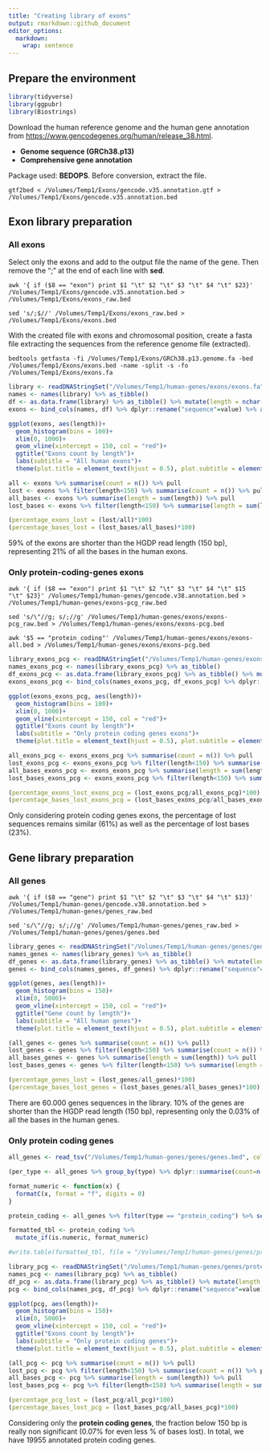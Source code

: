 ```yaml
---
title: "Creating library of exons"
output: rmarkdown::github_document
editor_options: 
  markdown: 
    wrap: sentence
---
```


## Prepare the environment

```r
library(tidyverse)
library(ggpubr)
library(Biostrings)
```

Download the human reference genome and the human gene annotation from <https://www.gencodegenes.org/human/release_38.html>.

* **Genome sequence (GRCh38.p13)**
* **Comprehensive gene annotation**

Package used: **BEDOPS**. Before conversion, extract the file.
```
gtf2bed < /Volumes/Temp1/Exons/gencode.v35.annotation.gtf > /Volumes/Temp1/Exons/gencode.v35.annotation.bed
```

## Exon library preparation

### All exons

Select only the exons and add to the output file the name of the gene. Then remove the ";" at the end of each line with **sed**.
```
awk '{ if ($8 == "exon") print $1 "\t" $2 "\t" $3 "\t" $4 "\t" $23}' /Volumes/Temp1/Exons/gencode.v35.annotation.bed > /Volumes/Temp1/Exons/exons_raw.bed

sed 's/;$//' /Volumes/Temp1/Exons/exons_raw.bed > /Volumes/Temp1/Exons/exons.bed
```

With the created file with exons and chromosomal position, create a fasta file extracting the sequences from the reference genome file (extracted).
```
bedtools getfasta -fi /Volumes/Temp1/Exons/GRCh38.p13.genome.fa -bed /Volumes/Temp1/Exons/exons.bed -name -split -s -fo /Volumes/Temp1/Exons/exons.fa
```

```r
library <- readDNAStringSet("/Volumes/Temp1/human-genes/exons/exons.fa")
names <- names(library) %>% as_tibble()
df <- as.data.frame(library) %>% as_tibble() %>% mutate(length = nchar(as.character(x))) %>% select(length)
exons <- bind_cols(names, df) %>% dplyr::rename("sequence"=value) %>% arrange(desc(length))

ggplot(exons, aes(length))+
  geom_histogram(bins = 100)+
  xlim(0, 1000)+
  geom_vline(xintercept = 150, col = "red")+
  ggtitle("Exons count by length")+
  labs(subtitle = "All human exons")+
  theme(plot.title = element_text(hjust = 0.5), plot.subtitle = element_text(hjust = 0.5))

all <- exons %>% summarise(count = n()) %>% pull
lost <- exons %>% filter(length<150) %>% summarise(count = n()) %>% pull
all_bases <- exons %>% summarise(length = sum(length)) %>% pull
lost_bases <- exons %>% filter(length<150) %>% summarise(length = sum(length)) %>% pull

(percentage_exons_lost = (lost/all)*100)
(percentage_bases_lost = (lost_bases/all_bases)*100)
```


59% of the exons are shorter than the HGDP read length (150 bp), representing 21% of all the bases in the human exons.

### Only protein-coding-genes exons

```
awk '{ if ($8 == "exon") print $1 "\t" $2 "\t" $3 "\t" $4 "\t" $15 "\t" $23}' /Volumes/Temp1/human-genes/gencode.v38.annotation.bed > /Volumes/Temp1/human-genes/exons-pcg_raw.bed

sed 's/\"//g; s/;//g' /Volumes/Temp1/human-genes/exons/exons-pcg_raw.bed > /Volumes/Temp1/human-genes/exons/exons-pcg.bed

awk '$5 == "protein_coding"' /Volumes/Temp1/human-genes/exons/exons-all.bed > /Volumes/Temp1/human-genes/exons/exons-pcg.bed
```

```r
library_exons_pcg <- readDNAStringSet("/Volumes/Temp1/human-genes/exons/exons-pcg.fa")
names_exons_pcg <- names(library_exons_pcg) %>% as_tibble()
df_exons_pcg <- as.data.frame(library_exons_pcg) %>% as_tibble() %>% mutate(length = nchar(as.character(x))) %>% select(length)
exons_exons_pcg <- bind_cols(names_exons_pcg, df_exons_pcg) %>% dplyr::rename("sequence"=value) %>% arrange(desc(length))

ggplot(exons_exons_pcg, aes(length))+
  geom_histogram(bins = 100)+
  xlim(0, 1000)+
  geom_vline(xintercept = 150, col = "red")+
  ggtitle("Exons count by length")+
  labs(subtitle = "Only protein coding genes exons")+
  theme(plot.title = element_text(hjust = 0.5), plot.subtitle = element_text(hjust = 0.5))

all_exons_pcg <- exons_exons_pcg %>% summarise(count = n()) %>% pull
lost_exons_pcg <- exons_exons_pcg %>% filter(length<150) %>% summarise(count = n()) %>% pull
all_bases_exons_pcg <- exons_exons_pcg %>% summarise(length = sum(length)) %>% pull
lost_bases_exons_pcg <- exons_exons_pcg %>% filter(length<150) %>% summarise(length = sum(length)) %>% pull

(percentage_exons_lost_exons_pcg = (lost_exons_pcg/all_exons_pcg)*100)
(percentage_bases_lost_exons_pcg = (lost_bases_exons_pcg/all_bases_exons_pcg)*100)
```

Only considering protein coding genes exons, the percentage of lost sequences remains similar (61%) as well as the percentage of lost bases (23%).

## Gene library preparation

### All genes

```
awk '{ if ($8 == "gene") print $1 "\t" $2 "\t" $3 "\t" $4 "\t" $13}' /Volumes/Temp1/human-genes/gencode.v38.annotation.bed > /Volumes/Temp1/human-genes/genes_raw.bed

sed 's/\"//g; s/;//g' /Volumes/Temp1/human-genes/genes_raw.bed > /Volumes/Temp1/human-genes/genes/genes.bed
```

```r
library_genes <- readDNAStringSet("/Volumes/Temp1/human-genes/genes/genes.fa")
names_genes <- names(library_genes) %>% as_tibble()
df_genes <- as.data.frame(library_genes) %>% as_tibble() %>% mutate(length = nchar(as.character(x))) %>% select(length)
genes <- bind_cols(names_genes, df_genes) %>% dplyr::rename("sequence"=value) %>% arrange(desc(length))

ggplot(genes, aes(length))+
  geom_histogram(bins = 150)+
  xlim(0, 5000)+
  geom_vline(xintercept = 150, col = "red")+
  ggtitle("Gene count by length")+
  labs(subtitle = "All human genes")+
  theme(plot.title = element_text(hjust = 0.5), plot.subtitle = element_text(hjust = 0.5))

(all_genes <- genes %>% summarise(count = n()) %>% pull)
lost_genes <- genes %>% filter(length<150) %>% summarise(count = n()) %>% pull
all_bases_genes <- genes %>% summarise(length = sum(length)) %>% pull
lost_bases_genes <- genes %>% filter(length<150) %>% summarise(length = sum(length)) %>% pull

(percentage_genes_lost = (lost_genes/all_genes)*100)
(percentage_bases_lost_genes = (lost_bases_genes/all_bases_genes)*100)
```

There are 60.000 genes sequences in the library.
10% of the genes are shorter than the HGDP read length (150 bp), representing only the 0.03% of all the bases in the human genes.

### Only protein coding genes

```r
all_genes <- read_tsv("/Volumes/Temp1/human-genes/genes/genes.bed", col_names = c("chr", "start", "end", "name", "type"))

(per_type <- all_genes %>% group_by(type) %>% dplyr::summarise(count=n()))

format_numeric <- function(x) {
  formatC(x, format = "f", digits = 0)
}

protein_coding <- all_genes %>% filter(type == "protein_coding") %>% select(-type)

formatted_tbl <- protein_coding %>% 
  mutate_if(is.numeric, format_numeric)

#write.table(formatted_tbl, file = "/Volumes/Temp1/human-genes/genes/protein-coding-genes.bed", sep = "\t", row.names = FALSE, col.names = FALSE, quote = FALSE)
```

```r
library_pcg <- readDNAStringSet("/Volumes/Temp1/human-genes/genes/protein-coding-genes.fa")
names_pcg <- names(library_pcg) %>% as_tibble()
df_pcg <- as.data.frame(library_pcg) %>% as_tibble() %>% mutate(length = nchar(as.character(x))) %>% select(length)
pcg <- bind_cols(names_pcg, df_pcg) %>% dplyr::rename("sequence"=value) %>% arrange(desc(length))

ggplot(pcg, aes(length))+
  geom_histogram(bins = 150)+
  xlim(0, 5000)+
  geom_vline(xintercept = 150, col = "red")+
  ggtitle("Exons count by length")+
  labs(subtitle = "Only protein coding genes")+
  theme(plot.title = element_text(hjust = 0.5), plot.subtitle = element_text(hjust = 0.5))

(all_pcg <- pcg %>% summarise(count = n()) %>% pull)
lost_pcg <- pcg %>% filter(length<150) %>% summarise(count = n()) %>% pull
all_bases_pcg <- pcg %>% summarise(length = sum(length)) %>% pull
lost_bases_pcg <- pcg %>% filter(length<150) %>% summarise(length = sum(length)) %>% pull

(percentage_pcg_lost = (lost_pcg/all_pcg)*100)
(percentage_bases_lost_pcg = (lost_bases_pcg/all_bases_pcg)*100)
```

Considering only the **protein coding genes**, the fraction below 150 bp is really non significant (0.07%  for even less % of bases lost). In total, we have 19955 annotated protein coding genes.
